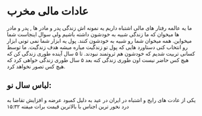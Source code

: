 # عادات مالی مخرب

ما یه عالمه رفتار های مالی اشتباه داریم یه نمونه اش زندگی پدر و مادر ها , پدر و مادر ها میخوان که ما زندگی شبیه به خودشون داشته باشیم ولی سوال اینجاست شما میخواین. همه میخوان شما رو شبیه به خودشون کنند.
پول یه ابزار شما نمی تونی ابزار رو انتخاب کنی دستاورد هایی که پول تو زندگیت میاره میشه هدف زندگیت. ما توسط کسانی تربیت شدیم که خودشون هم ثروتمند نبودند.
تا ۵ سال آینده طوری زندگی کن که هیچ کس حاضر نیست اون طوری زندگی کنه بعد ۵ سال طوری زندگی خواهی کرد که هیچ کس تصور نخواهد کرد.

## لباس سال نو:‌ 

یکی از عادت های رایج و اشتباه در ایران در عید به دلیل کمبود عرضه و افزایش تقاضا به درد نخور ترین اجناس با بالاترین قیمت برات میفته ۱۵:۳۲

